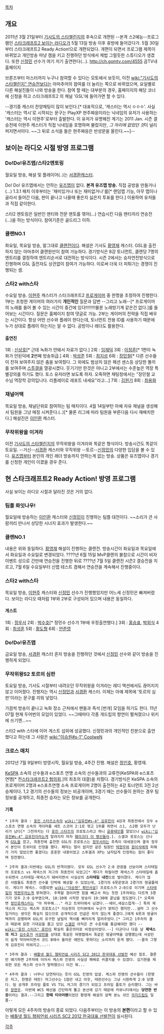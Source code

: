 [[목차]]
== 개요 ==
2011년 3월 21일부터 [[기사도의 스타챌린지]]의 후속으로 개편된 --본격 스2예능--프로그램인 [[스타크래프트2 보이는 라디오]]가 5월 13일 방송 이후 휴방에 들어갔다가. 5월 30일 부터 스타크래프트2 Ready Action!으로 개편되었다. 개편이 되면서 프로그램 제목이 바뀌었고 개인방송 마냥 캠을 키고 진행하던 방식에서 제법 그럴듯한 스튜디오가 생겼다. 또한 [[신정민]] 선수가 여기 저기 출연한다(…).
http://ch.gomtv.com/4555 곰TV내 홈페이지

브론즈부터 마스터까지 누구나 참여할 수 있다는 모토에서 보듯이, 이전 [[wiki:"기사도의 스타챌린지" 연승전]]보다는 아마추어의 참여를 더 늘리는 쪽으로 바뀌었으며, 요일별로 다른 해설진들이 나와 방송을 한다. 참여 할 때는 대부분의 경우, 홈페이지의 해당 코너에 신청을 하고 스타크래프트2 의 채널 'GSL'에 들어가면 할 수 있다.

--경기중 캐스터 찬양채팅이 많이 보인다.[* 대표적으로, '캐스터는 역시 ㅇㅇㅇ'. 사실 '캐스터는 역시'로 시작되는 문구는 PlayXP 현주쨔응이라는 닉네임의 유저가 사용하는 '캐스터는 역시 이현주'로부터 출발한다. 이 유저가 유명해진 계기는 2011 Jan. 시즌 결승전에 이현주 캐스터가 직접 닉네임을 호명하며 불렀지만, ''그 자리에 없었던 것''이 널리 퍼지면서이다. ~~그 뒤로 소식을 들은 현주쨔응은 반성문을 올린다.~~]--
== 보이는 라디오 시절 방영 프로그램 ==
=== Do!Do!유즈맵/스타2멘토링 ===
월요일 방송, 해설 및 플레이어(..)는 [[서경환]]캐스터. 

Do! Do! 유즈맵에서는 안하는 [[유즈맵]]이 없다. '''본격 유즈맵 방송.''' 직접 공방을 만들거나(...) 1.3.1 패치 이후부터는 '재미있거나 또는 재미없거나'를[* 랜덤맵 기능, 아무 맵이나 골라서 들어간 다음, 판이 끝나고 나올때 좋은지 싫은지 투표를 한다.] 이용하여 유저들과 직접 같이한다. 

스타2 멘토링은 일반인 맨티와 전문 맨토를 엮어(...) 연습시킨 다음 맨티끼리 연승전(...)을 하는 방식이다. 참여기준은 골드리그 이하.
=== 클랜NO.1 ===
화요일, 목요일 방송, 말그대로 [[클랜]]전이다. 해설은 기사도 [[황영재]] 캐스터.
GSL을 출전하지 않는 아마추어 클랜원만이 참여 가능하다. 경기방식은 8강 토너먼트, 클랜당 7명의 엔트리를 결정하여 엔트리순서로 대전하는 방식이다.
시즌 2에서는 승자연전방식으로 진행하며 GSL 출전자도 상관없이 참여가 가능하다. 이로써 더욱 더 피튀기는 경쟁이 진행되는 셈.
=== 스타2 with스타 ===
수요일 방송. [[이현주]] 캐스터가 스타크래프트2 [[프로게이머]] 중 한명을 초청하여 진행한다.
1부는 초청한 게이머의 여러가지 '''개인적인''' 질문과 답변 --그리고 노래--[* 프로게이머의 노래를 들어 볼 수 있는 시간이 중간에 있다!!!!!!!!물론 노래방기계 같은건 없다.]를 들어보는 시간이다. 질문은 홈페이지 참여 댓글로 가능.
2부는 게이머의 전략을 직접 배우는 시간이다. 항상 어떤 선수와 플레이 한다는데, 토너먼트 전용 ID를 사용하기 때문에 누가 상대로 플레이 하는지는 알 수 없다. 공방이나 래더도 활용한다.
==== 출연진 ====
1회 : [[신상호]][* 근데 녹화가 안돼서 자료가 없다.]
2회 : [[임재덕]]
3회 : [[이정훈]][* 1편이 녹화가 안된덕에 '''2'''번째 방송취급.]
4회 : [[박성준]]
5회 : [[최지성]]
6회 : [[장민철]][* 다른 선수들이 전혀 보여주지 않은 춤을 보여줬다. 그 외에도 범상치 않은 패션 센스등 상당한 똘끼를 보여주며 [[스투갤]]을 열광시켰다. 웃기기만 한것은 아니고 2부에서는 수준높은 역장 특별강의를 하기도 했다. 토스 유저라면 보도록 하자. 오죽하면 채팅창에서는 "장민철 교수님 역장학 강의입니다. 리플레이로 레포트 내세요"라고...]
7회 : [[김원기]]
8회 : [[최용화]]
=== 채널어택 ===
목요일 방송, 채널단위로 참여하는 팀 매치이다. 4월 14일부턴 아예 자유 채널을 생성해서 팀원을 그냥 매칭 시켜준다.(..)[* 물론 리그에 따라 팀원을 부른다음 다시 재배치한다.] 해설진은 [[이인환]] 캐스터.
=== 무작위왕을 이겨라 ===
이전 [[기사도의 스타챌린지]]의 무작위왕을 이겨라와 똑같은 형식이다. 방송시간도 똑같이 토요일. --거신--[[서경환]] 캐스터와 무작위왕 --토르--[[신정민]]의 다양한 입담을 볼 수 있다. [[유즈맵]]부터 본인의 개인 래더 방송까지 안하는게 없는 방송. 상품은 유즈맵이나 경기를 신청한 개인이 이겼을 경우 준다.
== 현 스타크래프트2 Ready Action! 방영 프로그램 ==
사실 보이는 라디오 시절과 달라진 것은 거의 없다. 
=== 팀플 롸잇나우! ===
월요일에 방송하는 [[이인환]] 캐스터와 [[신정민]]이 진행하는 팀플 대전이다. ~~소리가 큰 사람끼리 만나서 상당한 시너지 효과가 발생한다.~~
=== 클랜NO.1 ===
내용은 위와 동일하다. [[황영재]] 해설이 진행하는 클랜전. 방송시간이 화요일과 목요일에서 화요일과 수요일로 변경되었다. ????년 6월 15일 MvP클랜의 불참으로 시간이 비자 이벤트 성으로 간만에 연승전을 진행한 뒤로 ????년 7월 5일 클랜전 시즌2 결승전을 치르고, 7월 6일 수요일부터 신맵 테스트 겸해서 연승전을 계속해서 진행중이다.
=== 스타2 with스타 ===
목요일 방송, [[이현주]] 캐스터와 [[신정민]] 선수가 진행했었지만 어느세 신정민은 빠져버렸다. 보이는 라디오 때처럼 1부와 2부로 구성되어 있으며 내용은 동일하다.
==== 게스트 ====
1회 : [[정우서]]
2회 : [[박수호]][* 정민수 선수가 1부에 우정출연했다.]
3회 : [[홍승표]], [[박외식]]
4회 : [[최성훈]]
5회 : [[황도형]]
6회 : [[안준영]]
=== Do!Do!유즈맵 ===
금요일 방송, [[서경환]] 캐스터 혼자 방송을 진행하던 것에서 [[신정민]] 선수와 같이 방송을 진행하게 되었다. 
=== 무작위왕S2 토르의 심판 ===
토요일 방송, 기사도 시절부터 내려오던 무작위왕을 이겨라는 레디 액션에서도 끊어지지 않고 이어졌다. 진행자는 역시 [[신정민]]과 [[서경환]] 캐스터. 이제는 아예 제목에 '토르의 심판'이라는 문구를 끼워 넣었다.

가끔씩 방송이 끝나고 녹화 장소 근처에서 팬들과 즉석 [번개] 모임을 하기도 한다. 11년 07월 현재 두어번의 모임이 있었다. ~~그때마다 각종 개드립의 향연이 펼쳐졌으나 위키에 쓰기엔...~~

스타2 with 스타에 이어 게스트 섭외에 성공했다. 신정민과의 개인적인 친분으로 출연했다고 하는데 그 사람은 [[wiki:"이승원#s-1" CoolweN]]
=== 크로스 매치 ===
2012년 7월 9일부터  방영시작, 월요일 방송, 4주간 진행. 해설은 [[정인호]], 황영재.

[[KeSPA]] 소속의 선수들과 e스포츠 연맹 소속의 선수들과의 교류전(KeSPA와 e스포츠 연맹[* 전[[스타크래프트2 협의회]].]의 최초의 대결)을 치뤘다. 경기방식은 KeSPA 소속의 프로게이머 2명과 e스포츠연맹 소속 프로게이머 2명이 출전하는 4강 토너먼트 3전 2선승제이다. 1,2 경기의 선수들의 정보는 비공개이며, 3경기 때는 선수들이 원하는 경우 팀정보를 공개하고, 최종전 승자는 모든 정보를 공개한다.

==== 기록 ====
 * 1주차 결과 : [[웅진 스타즈]]소속의 [[wiki:"김유진#s-4" 김유진]]이 4강과 최종전에서 모두 e스포츠 연맹 소속의 게이머를 세트 스코어 2:1로 꺾고 1위를 하면서 스1, 스2팬 모두가 난리가 났다[* 그전까지는 다 [[웅진 스타즈]]의 프로토스라고 하니 [[윤용태]]인줄 알았으나 [[wiki:"김유진#s-4" 김유진]]이라는게 알려지자 마자 [[훼이크다 이 병신들아]].]. 스갤과 포모스는 신나게 [[GSL]]을 깠고, 최종전에 출전한 GSL의 프로토스는 [[정우서]]라는 추측이 대세였으며 결국 정우서 본인이 트위터로 인정을 했다. 패자는 말이 없지만 같은 팀원인 [[박현우]]와 [[원이삭]]에게 피해가 가지 않았으면 좋겠다는 훈훈한 내용이었고 스투갤과 XP는 남자답게 인정하는 점이 좋다며 칭찬했다. 

 * 2주차 결과:이번에는 GSL의 반격이였다. 모두 GSL 선수가 2:0 관광을 선보이며 스타테일의 프로토스 vs 제넥스의 저그의 최종전이 되었고[* 게다가 하필이면 제넥스가 스타테일에 흡수되면서 스타테일-제넥스가 돼버리면서 사실상의 '''스타테일 내전'''으로 벌어졌다. 게다가 많은 사람들도 최종전 선수를 단박에 예상할 수 있었는데, 1경기의 6못운영과 2경기의 땅굴플레이. 게다가 제넥스. 이쯤되면 [[wiki:"이승현" 확인사살]]] 프로토스가 2:0으로 이기며 [[스타테일]]의 [[박현우]]라는게 밝혀졌다. 주목할 점이라면 힘을 빼고서 하는 듯한 1주차와는 다르게 3경기가 모두 2:0 승부였으며, 18:10에 시작한 방송이 19:30에 끝났을 정도였다.[* 오죽하면 [[정인호]]캐스터는 "아 허무해..." 라고 트위터에서 남겼다.--에이,새삼스럽게--] 특히 제넥스의 저그는 케스파 프로토스[* 이승현의 인터뷰에서 누군가 밝히긴 했지만...설마 그 선수일거라는 생각은 확실치 않으므로 공개적으로 언급은 하지 않는게 좋겠다.]에게 6못과 땅굴어택까지 감행하며 GSL의 유구한 날빌의 역사를 뼈저리게 알려주었다.[* 그리고 1주차의 결과 때문에 묘한 기대감을 품고 있던 [[스갤]]은 아직은 큰 수준차를 통감해야만 했다 --[[wiki:"웅진 스타즈" 웅진]]이 확실히 좋은의미로 비정상이었다.--] 더군다나 다음 날 '''제넥스의 저그''' [[김수호]]가 [[서성민]]을 상대로 똑같은 여명맵에서 똑같은 땅굴어택을 강행했는데 서성민이 쉽게 막아버리면서 코드 B에서 올라온 애만도 못하다는 소리까지 듣게 됐다. --결국 그렇게 김유진이 띄워지고...--
            
 * 3주차 결과 : [[배틀넷 월드 챔피언쉽 시리즈 SC2 2012 한국대표 선발전]] 예선 참조. 결론만 얘기하면 2주차에 이어서 케스파 진영의 사실상 패배로 귀결지을 수 있겠다. 김기현을 제외한 모든 케스파 선수가 탈락했으니 이건 뭐...

 * 4주차 결과 : 너무나 당연하다는 듯이 GSL 진영의 압살. 케스파 진영의 선수들이 (한명은 저그, 한명은 테란) 저그선수는 1점만 내고 아웃, 테란선수는 그냥 시원하게 2:0 당했다. 팀 공개후 프라임 플토 VS TSL 저그의 경기가 되었고 프라임 플토가 승리했다. 그는 바로 [[장현우]]. 이번에 WCS 예선을 간단하게 뚫고 본선에 갔기 때문에 커뮤니티에서는 '''당연한 반응'''이라는 결과.--그리고 '''한때 티아라팬'''이었던 황영재 해설의 살짝 분노 섞인 [[의지드립]]도 일품--

이렇게 모든 4주차의 방송이 종료 되었다. 다음주부터는 이 방송의 '''본편'''이라고 할 수 있는  [[배틀넷 월드 챔피언쉽 시리즈 SC2 2012 한국대표 선발전]]이 실시된다.

[[각주]]
